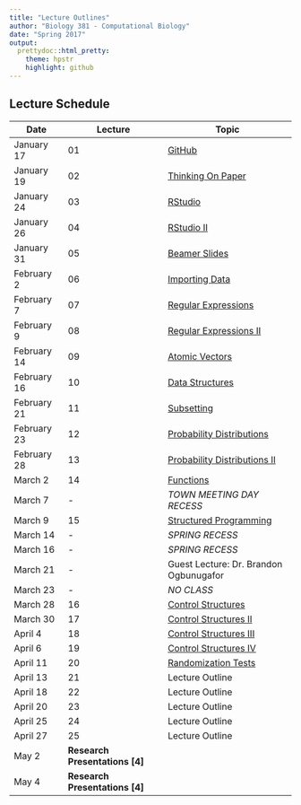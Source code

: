 ---
title: "Lecture Outlines"
author: "Biology 381 - Computational Biology"
date: "Spring 2017"
output:
  prettydoc::html_pretty:
    theme: hpstr
    highlight: github
---

## Lecture Schedule

Date  | Lecture | Topic
------------- | -------------- |-----------
January 17 | 01  | [GitHub](Lecture01.html) 
January 19 | 02 | [Thinking On Paper](Lecture02.html) 
January 24 | 03 | [RStudio](Lecture03_4.html) 
January 26 | 04 | [RStudio II](Lecture03_4.html) 
January 31 | 05 | [Beamer Slides](Lecture05.html) 
February 2 | 06  | [Importing Data](Lecture06.html) 
February 7 | 07  | [Regular Expressions](Lecture07_8.html) 
February 9 | 08 | [Regular Expressions II](Lecture07_8.html)
February 14 | 09 | [Atomic Vectors](Lecture09.html)
February 16 | 10 | [Data Structures](Lecture10.html)
February 21 | 11 | [Subsetting](Lecture11.html)
February 23 | 12| [Probability Distributions](Lecture12_13.html)
February 28 | 13   | [Probability Distributions II](Lecture12_13.html)
March 2 | 14  | [Functions](Lecture14.html)
March 7 |  -  | *TOWN MEETING DAY RECESS* 
March 9 | 15  | [Structured Programming](Lecture15.html)
March 14 | -  | *SPRING RECESS* 
March 16 | -  | *SPRING RECESS* 
March 21 | -  | Guest Lecture: Dr. Brandon Ogbunugafor
March 23 | -  | *NO CLASS*
March 28 | 16  | [Control Structures](Lecture16.html) 
March 30 | 17  | [Control Structures II](Lecture17.html) 
April 4 | 18  | [Control Structures III](Lecture18.html) 
April 6 | 19  | [Control Structures IV](Lecture19.html) 
April 11 | 20  | [Randomization Tests](Lecture20.html) 
April 13 | 21  | Lecture Outline
April 18 | 22  | Lecture Outline
April 20 | 23  | Lecture Outline
April 25 | 24  | Lecture Outline
April 27 | 25  | Lecture Outline 
May 2  | **Research Presentations [4]** |
May 4  | **Research Presentations [4]** |
